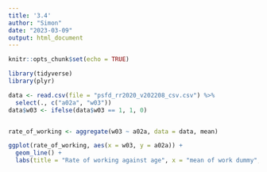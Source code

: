 ```yaml
---
title: '3.4'
author: "Simon"
date: "2023-03-09"
output: html_document
---
```


```r
knitr::opts_chunk$set(echo = TRUE)
```

```r
library(tidyverse)
library(plyr)
```


```r
data <- read.csv(file = "psfd_rr2020_v202208_csv.csv") %>%
  select(., c("a02a", "w03"))
data$w03 <- ifelse(data$w03 == 1, 1, 0)


rate_of_working <- aggregate(w03 ~ a02a, data = data, mean)

ggplot(rate_of_working, aes(x = w03, y = a02a)) + 
  geom_line() +
  labs(title = "Rate of working against age", x = "mean of work dummy", y = "age")

```